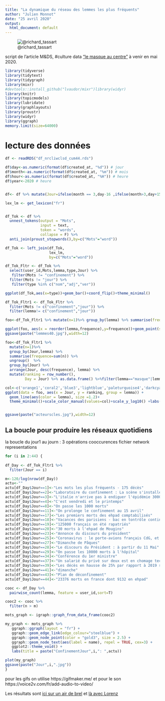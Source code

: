 ```yaml
---
title: "La dynamique du réseau des lemmes les plus fréquents"
author: "Julien Monnot"
date: "25 avril 2020"
output:
  html_document: default
---
```

![@richard_tassart](masccatdelivery.jpg)


script de l'article M&DS, #culture data ["le masque au centre"](https://docs.google.com/document/d/1j-OZ7PYLBsH9SWsURhwAadcfySUzacuOVo64oMn71bw/edit?usp=sharing) à venir en mai 2020.


```r
library(tidyverse)
library(tidytext)
library(tidygraph)
library(mixr)
#devtools::install_github("lvaudor/mixr")library(widyr)
library(knitr)
library(topicmodels)
library(lubridate)
library(graphlayouts)
library(proustr)
library(widyr)
library(ggraph)
memory.limit(size=64000)
```
# lecture des données
```r

df <- readRDS("df_nrcliwclsd_cum44.rds")

df$day<-as.numeric(format(df$created_at, "%d")) # jour
df$month<-as.numeric(format(df$created_at, "%m")) # mois
df$hour<-as.numeric(format(df$created_at, "%H")) # heure
df$year<-2020 # heure


df<- df %>% mutate(Jour=ifelse(month == 3,day-16 ,ifelse(month>3,day+15,0) ))

```

```r
lex_lm <- get_lexicon("fr")


df_Tok <- df %>%
  unnest_tokens(output = "Mots",
                input = text,
                token = "words",
                collapse = F) %>%
  anti_join(proust_stopwords(),by=c("Mots"="word"))

df_Tok <- left_join(df_Tok,
                    lex_lm,
                    by=c("Mots"="word"))

df_Tok_Fltr <- df_Tok %>%
  select(user_id,Mots,lemma,type,Jour) %>%
   filter(Mots != "confinement") %>%
  filter(Mots != "jour") %>%
   filter(type %in% c("nom","adj","ver")) 

ggplot(df_Tok,aes(x=type))+geom_bar()+coord_flip()+theme_minimal()

df_Tok_Fltr1 <- df_Tok_Fltr %>%
  filter(Mots != c("confinement","jour")) %>%
  filter(lemma!= c("confinement","jour"))

foo<-df_Tok_Fltr1 %>% mutate(n=1)%>% group_by(lemma) %>% summarise(frequence=sum(n)) %>% top_n(40, frequence)

ggplot(foo, aes(x = reorder(lemma,frequence),y=frequence))+geom_point(stat="identity", color="darkblue")+coord_flip()+theme_minimal()+labs(title="Les 40 lemmes les plus fréquents",y="Lemmes")
ggsave(paste("lemmes40.jpg"),width=12)

foo<-df_Tok_Fltr1 %>% 
  mutate(n=1)%>% 
  group_by(Jour,lemma) %>% 
  summarise(frequence=sum(n)) %>%
  ungroup()  %>%
  group_by(Jour) %>% 
  arrange(Jour, desc(frequence), lemma) %>% 
  mutate(ranking = row_number(),
         Day = Jour) %>% as.data.frame() %>%filter(lemma=="masque"|lemma=="soignant"|lemma=="gouvernement"| lemma=="chloroquine"|lemma=="enfant") %>% filter(Jour<45)

col<-c('orange1','coral2','blue3','lightblue','paleturquoise4','darkcyan')
ggplot(data = foo, aes(x = Jour, y = ranking, group = lemma)) +
  geom_line(aes(color = lemma), size =1.2)+
  theme_minimal()+scale_color_manual(values=col)+scale_y_log10() +labs(title ="Evolution du ranking des lemmes") #scale_y_reverse(breaks = 1:nrow(foo))


ggsave(paste("acteurscles.jpg"),width=12)

```

## La boucle pour produire les réseaux quotidiens

la boucle du jour1 au journ : 3 opérations
cooccurences
fichier network
representations

```r


for (i in 2:44) {
  
df_Day <- df_Tok_Fltr1 %>%
  filter(Jour == i)

m<-120/log(nrow(df_Day))
actu<-""
actu[df_Day$Jour==1]<-"Les mots les plus fréquents - 175 décès" 
actu[df_Day$Jour==2]<-"Laboratoire du confinement : La scène s'installe" 
actu[df_Day$Jour==3]<-"L'italie n'arrive pas à endiguer l'épidémie 3000 morts" 
actu[df_Day$Jour==4]<-"C'est vendredi et le printemps" 
actu[df_Day$Jour==8]<-"On passe les 1000 morts" 
actu[df_Day$Jour==11]<-"On prolonge le confinement au 15 avril" 
actu[df_Day$Jour==17]<-"Les premiers morts des ehpad comptabilisés" 
actu[df_Day$Jour==18]<-"Vacances des parisiens - bac en tontrôle continu" 
actu[df_Day$Jour==19]<-"125000 français on été rapatriés" 
actu[df_Day$Jour==20]<-"30 morts à l'ehpad de Mougins" 
actu[df_Day$Jour==23]<-"Annonce du discours du président" 
actu[df_Day$Jour==25]<-"Coronavirus : le porte-avions français CdG, et ses 50 cas attendu à Toulon"
actu[df_Day$Jour==27]<-"Dimanche de Pâques" 
actu[df_Day$Jour==28]<-"Le discours du Président : à partir du 11 Mai" 
actu[df_Day$Jour==29]<-"On passe les 10000 morts à l'hôpital" 
actu[df_Day$Jour==34]<-"Conférence du 1er ministre" 
actu[df_Day$Jour==37]<-"Un salarié du privé sur deux est en chomage technique" 
actu[df_Day$Jour==39]<-"Les décès en hausse de 25% par rapport à 2019 selon l'Insee"
actu[df_Day$Jour==41]<-"dimanche" 
actu[df_Day$Jour==43]<-"Plan de déconfinement" 
actu[df_Day$Jour==44]<-"23376 morts en france dont 9132 en ehpad"

cooc <- df_Day %>%
  pairwise_count(lemma, feature = user_id,sort=T) 

cooc2 <- cooc %>%
  filter(n > m)

mots_graph <- igraph::graph_from_data_frame(cooc2)

my_graph <- mots_graph %>%
   ggraph::ggraph(layout = "fr") +
   ggraph::geom_edge_link(edge_colour="steelblue") +
   ggraph::geom_node_point(color = "gold3", size = 2.5) +
   ggraph::geom_node_text(aes(label = name), repel = TRUE, cex=3) +
   ggplot2::theme_void() + 
   labs(title = paste("ConfinementJour",i,": ",actu))

plot(my_graph)
ggsave(paste("Jour",i,".jpg"))
}

```

pour les gifs on utilise
https://gifmaker.me/
et pour le son
https://voice2v.com/fr/add-audio-to-video/


Les résultats sont [ici sur un air de brel](https://www.youtube.com/watch?v=mTMncSuF_ds) et [là avec Lorenz](https://www.youtube.com/watch?v=VzRmp-9vtZE)
